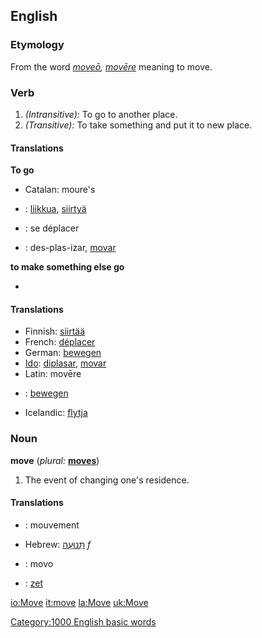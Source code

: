 ==English==

===Etymology===
From the {{L.}} word ''[[moveō]], [[movēre]]'' meaning to move.

===Verb===
{{en-infl-reg-other-e|mov|e|}}
# ''(Intransitive):'' To go to another place.
# ''(Transitive):'' To take something and put it to new place.

====Translations====
'''To go'''
*Catalan: moure's
* {{fi}} : [[liikkua]], [[siirtyä]]
* {{fr}} : se déplacer
* {{io}} : des-plas-izar, [[movar]]
'''to make something else go'''
* {{substub}}

====Translations====
{{checktrans}}
<!-- these trans need to be duplicated for both the trans and intrans above -->
*Finnish: [[siirtää]]
*French: [[déplacer]]
*German: [[bewegen]]
*[[Ido]]: [[diplasar]], [[movar]]
*Latin: movēre
* {{nl}}: [[bewegen]]
* Icelandic: [[flytja]]

===Noun===
'''move'''  (''plural:'' '''[[moves]]''')
# The event of changing one's residence.

====Translations====
* {{fr}} : mouvement
*Hebrew: [[תנועה|תְּנוּעָה]] ''f''
* {{io}} : movo
* {{nl}}: [[zet]]

[[Category:1000 English basic words]]

[[io:Move]]
[[it:move]]
[[la:Move]]
[[uk:Move]]